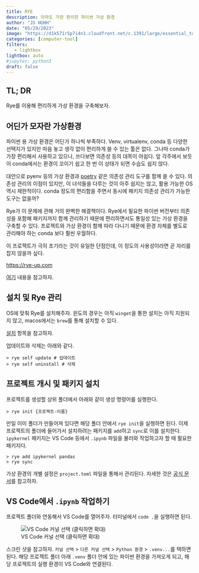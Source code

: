 ```yaml
---
title: RYE 
description: 아마도 가장 편리한 파이썬 가상 환경 
author: "JS HUHH"
date: "05/29/2023"
image: "https://d1k571r5p7i4n1.cloudfront.net/c.1391/large/essential_tools_for_home_repair.JPG"
categories: [computer-tool]
filters:
   - lightbox
lightbox: auto
#jupyter: python3
draft: false
---
```


## TL; DR

Rye를 이용해 편리하게 가상 환경을 구축해보자. 

## 어딘가 모자란 가상환경 

파이썬 용 가상 환경은 어딘가 하나씩 부족하다. Venv, virtualenv, conda 등 다양한 선택지가 있지만 마음 놓고 생각 없이 편리하게 쓸 수 있는 툴은 없다. 그나마 conda가 가장 편리해서 사용하고 있으나, 쓰다보면 의존성 등의 대목이 아쉽다. 앞 각주에서 보듯이 conda에서는 환경이 꼬이기 쉽고 한 번 이 상태가 되면 수습도 쉽지 않다.  

대안으로 pyenv 등의 가상 환경과 [poetry](https://python-poetry.org/) 같은 의존성 관리 도구를 함께 쓸 수 있다. 의존성 관리의 이점이 있지만, 이 녀석들을 다루는 것이 아주 쉽지는 않고, 활용 가능한 OS 역시 제한적이다. conda 정도의 편리함을 주면서 동시에 패키지 의존성 관리가 가능한 도구는 없을까? 

Rye가 이 문제에 관해 거의 완벽한 해결책이다. Rye에서 필요한 파이썬 버전부터 의존성을 포함해 패키지까지 함께 관리하기 때문에 편리하면서도 통일성 있는 가상 환경을 구축할 수 있다. 프로젝트와 가상 환경이 함께 따라 다니기 때문에 환경 자체를 별도로 관리해야 하는 conda 보다 훨씬 우월하다. 

이 프로젝트가 극히 초기라는 것이 유일한 단점인데, 이 정도의 사용성이라면 곧 자리를 잡지 않을까 싶다. 

[https://rye-up.com](https://rye-up.com)

:::{.column-margin}
[여기](https://velog.io/@snoop2head/no-more-conda-please-pyenv-poetry-please) 내용을 참고하자. 
:::

## 설치 및 Rye 관리  

OS에 맞춰 Rye를 설치해주자. 윈도의 경우는 아직 `winget`을 통한 설치는 아직 지원되지 않고, macos에서는 `brew`를 통해 설치할 수 있다. 

:::{.column-margin}
[설치](https://rye-up.com/guide/installation/) 항목을 참고하자. 
:::

업데이트와 삭제는 아래와 같다. 

```shell
> rye self update # 업데이트 
> rye self uninstall # 삭제 
```

## 프로젝트 개시 및 패키지 설치 

프로젝트를 생성할 상위 폴더에서 아래와 같이 생성 명령어를 실행한다. 

```shell
> rye init {프로젝트-이름}
```

만일 이미 폴더가 만들어져 있다면 해당 폴더 안에서 `rye init`을 실행하면 된다. 이제 프로젝트의 폴더에 들어가서 설치하려는 패키지를 `add`하고 `sync`로 이를 설치한다. `ipykernel` 패키지는 VS Code 등에서 `.ipynb` 파일을 불러와 작업하고자 할 때 필요한 패키지다. 

```shell
> rye add ipykernel pandas 
> rye sync 
```

가상 환경의 개별 설정은 `project.toml` 파일을 통해서 관리된다. 자세한 것은 [공식 문서](https://rye-up.com/guide/pyproject/)를 참고하자. 

## VS Code에서 `.ipynb` 작업하기 

프로젝트 폴더와 연동해서 VS Code를 열어주자. 터미널에서 `code .`을 실행하면 된다. 

:::{layout="[-20, 85, -20]"}
![VS Code 커널 선택 (클릭하면 확대)](./images/vscode_rye.png)
:::

스크린 샷을 참고하자. `커널 선택` > `다른 커널 선택` > `Python 환경` > `.venv...`를 택하면 된다. 해당 프로젝트 폴더 아래 `.venv` 폴더 안에 있는 파이썬 환경을 가져오게 되고, 해당 프로젝트의 실행 환경이 VS Code와 연결된다. 